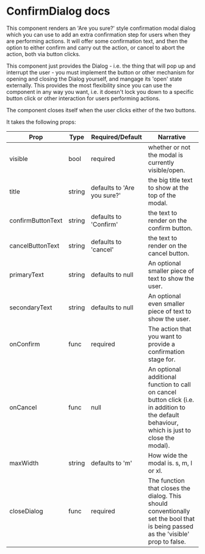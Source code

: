 # ConfirmDialog docs

This component renders an 'Are you sure?' style confirmation modal dialog which you can use to add an extra confirmation step for users when they are performing actions.
It will offer some confirmation text, and then the option to either confirm and carry out the action, or cancel to abort the action, both via button clicks.

This component just provides the Dialog - i.e. the thing that will pop up and interrupt the user - you must implement the button or other mechanism for opening and closing the Dialog yourself, and mangage its 'open' state externally. 
This provides the most flexibility since you can use the component in any way you want, i.e. it doesn't lock you down to a specific button click or other interaction for users performing actions.

The component closes itself when the user clicks either of the two buttons.

It takes the following props:

| Prop   |Type | Required/Default | Narrative
| -------|-----|------------------|--------------------        
| visible | bool | required | whether or not the modal is currently visible/open.
| title | string | defaults to 'Are you sure?' | the big title text to show at the top of the modal.
| confirmButtonText | string | defaults to 'Confirm' | the text to render on the confirm button.
| cancelButtonText | string | defaults to 'cancel' | the text to render on the cancel button.
| primaryText | string | defaults to null | An optional smaller piece of text to show the user.
| secondaryText | string | defaults to null | An optional even smaller piece of text to show the user.
| onConfirm | func | required | The action that you want to provide a confirmation stage for.
| onCancel | func | null | An optional additional function to call on cancel button click (i.e. in addition to the default behaviour, which is just to close the modal).
| maxWidth | string | defaults to 'm' | How wide the modal is. s, m, l or xl.
| closeDialog | func | required | The function that closes the dialog. This should conventionally set the bool that is being passed as the 'visible' prop to false.